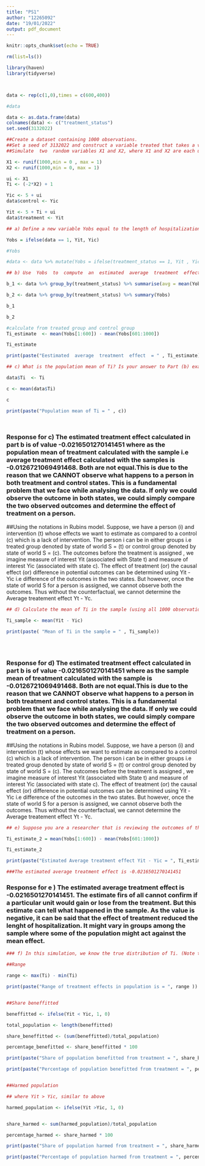 ```yaml
---
title: "PS1"
author: "12265092"
date: "19/01/2022"
output: pdf_document
---
```


```r
knitr::opts_chunk$set(echo = TRUE)
```

```r

rm(list=ls())

library(haven)
library(tidyverse)



data <- rep(c(1,0),times = c(600,400))

#data

data <- as.data.frame(data)
colnames(data) <- c("treatment_status")
set.seed(3132022)

##Create a dataset containing 1000 observations. 
##Set a seed of 3132022 and construct a variable treated that takes a value of 1 for the  first  600  observations  and  a  value  of  0  for  the  last  400  observations.  
##Simulate  two  random variables X1 and X2, where X1 and X2 are each uniformly distributed on [0,1]. Let ui = X1i and Ti = -2 * X2i + 1. Then construct the variables Yic = 5 + ui  and Yit 5 + Ti + ui.

X1 <- runif(1000,min = 0 , max = 1)
X2 <- runif(1000,min = 0, max = 1)

ui <- X1
Ti <- (-2*X2) + 1

Yic <- 5 + ui
data$control <- Yic

Yit <- 5 + Ti + ui
data$treatment <- Yit

## a) Define a new variable Yobs equal to the length of hospitalization that would be observed for each  individual,  given  their  actual  treatment  status.

Yobs = ifelse(data == 1, Yit, Yic)

#Yobs

#data <- data %>% mutate(Yobs = ifelse(treatment_status == 1, Yit , Yic))

```

```r


## b) Use  Yobs  to  compute  an  estimated  average  treatment  effect  on  length  of  hospitalization  by comparing  the  length  of  hospitalization  for  the  treated  and  control  groups  (use  summary  statistics  rather  than  a  regression).

b_1 <- data %>% group_by(treatment_status) %>% summarise(avg = mean(Yobs))

b_2 <- data %>% group_by(treatment_status) %>% summary(Yobs)

b_1

b_2

#calculate from treated group and control group
Ti_estimate  <- mean(Yobs[1:600]) - mean(Yobs[601:1000])

Ti_estimate

print(paste("Eestimated  average  treatment  effect  = " , Ti_estimate))
```



```r
## c) What is the population mean of Ti? Is your answer to Part (b) exactly equal to this population mean? Why or why not?

data$Ti  <- Ti

c <- mean(data$Ti)

c

print(paste("Population mean of Ti = " , c))




```
### Response for c) The estimated treatment effect calculated in part b is of value -0.0216501270141451 where as the population mean of treatment calculated with the sample i.e average treatment effect calculated with the samples is -0.0126721069491468. Both are not equal.This is due to the reason that we CANNOT observe what happens to a person in both treatment and control states. This is a fundamental problem that we face while analysing the data. If only we could observe the outcome in both states, we could simply compare the two observed outcomes and determine the effect of treatment on a person. 

##Using the notations in Rubins model. Suppose, we have a person (i) and intervention (t) whose effects we want to estimate as compared to a control (c) which is a lack of intervention. The person i can be in either groups i.e treated group denoted by state of world S = (t) or control group denoted by state of world S = (c). The outcomes before the treatment is assigned , we imagine measure of interest Yit (associated with State t) and measure of interest Yic (associated with state c). The effect of treatment (or) the causal effect (or) difference in potential outcomes can be determined using Yit - Yic  i.e difference of the outcomes in the two states. But however, once the state of world S for a person is assigned, we cannot observe both the outcomes. Thus without the counterfactual, we cannot determine the Average treatement effect Yt - Yc.

```r

## d) Calculate the mean of Ti in the sample (using all 1000 observations). Is the mean of Ti exactly the same as your estimate from Part (b)? Why or why not? 

Ti_sample <- mean(Yit - Yic)

print(paste( "Mean of Ti in the sample = " , Ti_sample))





```
### Response for d) The estimated treatment effect calculated in part b is of value -0.0216501270141451 where as the sample mean of treatment calculated with the sample is -0.0126721069491468. Both are not equal.This is due to the reason that we CANNOT observe what happens to a person in both treatment and control states. This is a fundamental problem that we face while analysing the data. If only we could observe the outcome in both states, we could simply compare the two observed outcomes and determine the effect of treatment on a person. 

##Using the notations in Rubins model. Suppose, we have a person (i) and intervention (t) whose effects we want to estimate as compared to a control (c) which is a lack of intervention. The person i can be in either groups i.e treated group denoted by state of world S = (t) or control group denoted by state of world S = (c). The outcomes before the treatment is assigned , we imagine measure of interest Yit (associated with State t) and measure of interest Yic (associated with state c). The effect of treatment (or) the causal effect (or) difference in potential outcomes can be determined using Yit - Yic  i.e difference of the outcomes in the two states. But however, once the state of world S for a person is assigned, we cannot observe both the outcomes. Thus without the counterfactual, we cannot determine the Average treatement effect Yt - Yc.




```r

## e) Suppose you are a researcher that is reviewing the outcomes of this trial. What could you conclude about the effect of this treatment on a given individual? (4 points) 

Ti_estimate_2 = mean(Yobs[1:600]) - mean(Yobs[601:1000])

Ti_estimate_2

print(paste("Estimated Average treatment effect Yit - Yic = ", Ti_estimate_2))

###The estimated average treatment effect is -0.0216501270141451

```

### Response for e ) The estimated average treatment effect is -0.0216501270141451. The estimate firs of all cannot confirm if a particular unit would gain or lose from the treatment. But this estimate can tell what happened in the sample. As the value is negative, it can be said that the effect of treatment reduced the lenght of hospitalization. It might vary in groups among the sample where some of the population might act against the mean effect. 


```r

### f) In this simulation, we know the true distribution of Ti. (Note that this is seldom if ever possible in real life.) What is the range of treatment effects in the population? What share of the population would benefit from the treatment, and what share would be harmed by the treatment?

##Range

range <- max(Ti) - min(Ti)

print(paste("Range of treatment effects in population is = ", range ))


##Share beneffitted 

beneffitted <- ifelse(Yit < Yic, 1, 0)

total_population <- length(beneffitted)

share_beneffitted <- (sum(beneffitted)/total_population)

percentage_benefitted <- share_beneffitted * 100

print(paste("Share of population benefitted from treatment = ", share_beneffitted))

print(paste("Percentage of population benefitted from treatment = ", percentage_benefitted))


##Harmed population

## where Yit > Yic, similar to above

harmed_population <- ifelse(Yit >Yic, 1, 0)


share_harmed <- sum(harmed_population)/total_population

percentage_harmed <- share_harmed * 100

print(paste("Share of population harmed from treatment = ", share_harmed))

print(paste("Percentage of population harmed from treatment = ", percentage_harmed))

```
